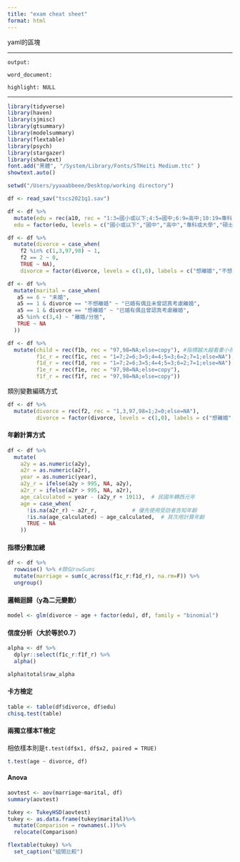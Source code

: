 ```yaml
---
title: "exam cheat sheet"
format: html
---
```


yaml的區塊

------------------------------------------------------------------------

`output:`

`word_document:`

`highlight: NULL`

------------------------------------------------------------------------

```r
library(tidyverse)
library(haven)
library(sjmisc)
library(gtsummary)
library(modelsummary)
library(flextable)
library(psych)
library(stargazer)
library(showtext)
font.add("黑體", "/System/Library/Fonts/STHeiti Medium.ttc" )
showtext.auto()

setwd("/Users/yyaaabbeee/Desktop/working directory")

df <- read_sav("tscs2021q1.sav")

df <- df %>%
  mutate(edu = rec(a10, rec = "1:3=國小或以下;4:5=國中;6:9=高中;10:19=專科或大學;20:21=碩士或博士;else=NA"),
  edu = factor(edu, levels = c("國小或以下","國中","高中","專科或大學","碩士或博士")))

df <- df %>%
  mutate(divorce = case_when(
    f2 %in% c(1,3,97,98) ~ 1,
    f2 == 2 ~ 0,
    TRUE ~ NA),
    divorce = factor(divorce, levels = c(1,0), labels = c("想離婚","不想離婚")))

df <- df %>%
  mutate(marital = case_when(
   a5 == 6 ~ "未婚",
   a5 == 1 & divorce == "不想離婚" ~ "已婚有偶且未曾認真考慮離婚",
   a5 == 1 & divorce == "想離婚" ~ "已婚有偶且曾認真考慮離婚",
   a5 %in% c(3,4) ~ "離婚/分居",
   TRUE ~ NA
  ))

df <- df %>%
  mutate(child = rec(f1b, rec = "97,98=NA;else=copy"), #指標越大越看重小孩
         f1c_r = rec(f1c, rec = "1=7;2=6;3=5;4=4;5=3;6=2;7=1;else=NA"),
         f1d_r = rec(f1d, rec = "1=7;2=6;3=5;4=4;5=3;6=2;7=1;else=NA"),
         f1e_r = rec(f1e, rec = "97,98=NA;else=copy"),
         f1f_r = rec(f1f, rec = "97,98=NA;else=copy")) 
```

類別變數編碼方式

```r
df <- df %>%
  mutate(divorce = rec(f2, rec = "1,3,97,98=1;2=0;else=NA"),
         divorce = factor(divorce, levels = c(1,0), labels = c("想離婚","不想離婚")))
```

#### 年齡計算方式

```r
df <- df %>%
  mutate(
    a2y = as.numeric(a2y),
    a2r = as.numeric(a2r),
    year = as.numeric(year),
    a2y_r = ifelse(a2y > 995, NA, a2y),
    a2r_r = ifelse(a2r > 995, NA, a2r),
    age_calculated = year - (a2y_r + 1911),  # 民國年轉西元年
    age = case_when(
      !is.na(a2r_r) ~ a2r_r,           # 優先使用受訪者告知年齡
      !is.na(age_calculated) ~ age_calculated,  # 其次用計算年齡
      TRUE ~ NA
    ))

```

#### 指標分數加總

```r
df <- df %>%
  rowwise() %>% #類似rowSums
  mutate(marriage = sum(c_across(f1c_r:f1d_r), na.rm=F)) %>%
  ungroup()
```

#### 邏輯迴歸（y為二元變數）

```r
model <- glm(divorce ~ age + factor(edu), df, family = "binomial")
```

#### 信度分析（大於等於0.7）

```r
alpha <- df %>%
  dplyr::select(f1c_r:f1f_r) %>%
  alpha()

alpha$total$raw_alpha 
```

#### 卡方檢定

```r
table <- table(df$divorce, df$edu)
chisq.test(table) 
```

#### 兩獨立樣本T檢定

相依樣本則是`t.test(df$x1, df$x2, paired = TRUE)`

```r
t.test(age ~ divorce, df)
```

#### Anova

```r
aovtest <- aov(marriage~marital, df) 
summary(aovtest)

tukey <- TukeyHSD(aovtest)
tukey <- as.data.frame(tukey$marital)%>%
  mutate(Comparison = rownames(.))%>%
  relocate(Comparison)

flextable(tukey) %>%
  set_caption("組間比較")
```
